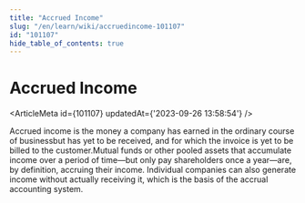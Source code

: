 ```yaml
---
title: "Accrued Income"
slug: "/en/learn/wiki/accruedincome-101107"
id: "101107"
hide_table_of_contents: true
---
```



# Accrued Income

<ArticleMeta id={101107} updatedAt={'2023-09-26 13:58:54'} />
<div className='border-solid border-b border-t-0 my-4 border-[var(--ifm-color-gray-300)]' />

Accrued income is the money a company has earned in the ordinary course of businessbut has yet to be received, and for which the invoice is yet to be billed to the customer.Mutual funds or other pooled assets that accumulate income over a period of time—but only pay shareholders once a year—are, by definition, accruing their income. Individual companies can also generate income without actually receiving it, which is the basis of the accrual accounting system.
